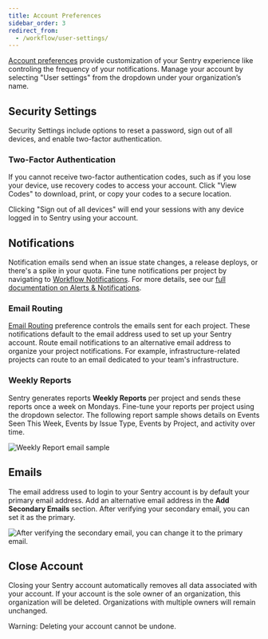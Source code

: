 ```yaml
---
title: Account Preferences
sidebar_order: 3
redirect_from:
  - /workflow/user-settings/
---
```


[Account preferences](https://sentry.io/settings/account/details/) provide customization of your Sentry experience like controling the frequency of your notifications. Manage your account by selecting "User settings" from the dropdown under your organization’s name.

## Security Settings

Security Settings include options to reset a password, sign out of all devices, and enable two-factor authentication.

### Two-Factor Authentication

If you cannot receive two-factor authentication codes, such as if you lose your device, use recovery codes to access your account. Click "View Codes" to download, print, or copy your codes to a secure location.

<Note>
<markdown>
Clicking "Sign out of all devices" will end your sessions with any device logged in to Sentry using your account.
</markdown>
</Note>

## Notifications

Notification emails send when an issue state changes, a release deploys, or there's a spike in your quota. Fine tune notifications per project by navigating to [Workflow Notifications](https://sentry.io/settings/account/notifications/workflow/). For more details, see our [full documentation on Alerts & Notifications](/product/alerts-notifications/).

### Email Routing

[Email Routing](https://sentry.io/settings/account/notifications/email/) preference controls the emails sent for each project. These notifications default to the email address used to set up your Sentry account. Route email notifications to an alternative email address to organize your project notifications. For example, infrastructure-related projects can route to an email dedicated to your team's infrastructure.

### Weekly Reports

Sentry generates reports **Weekly Reports** per project and sends these reports once a week on Mondays. Fine-tune your reports per project using the dropdown selector. The following report sample shows details on Events Seen This Week, Events by Issue Type, Events by Project, and activity over time.

![Weekly Report email sample](us-ereport.png)

## Emails

The email address used to login to your Sentry account is by default your primary email address. Add an alternative email address in the **Add Secondary Emails** section. After verifying your secondary email, you can set it as the primary.

![After verifying the secondary email, you can change it to the primary email.](change-primary-email.png)

## Close Account

Closing your Sentry account automatically removes all data associated with your account. If your account is the sole owner of an organization, this organization will be deleted. Organizations with multiple owners will remain unchanged.

<Alert level="warning">Warning: Deleting your account cannot be undone.</Alert>

